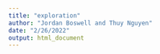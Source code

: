 ```yaml
---
title: "exploration"
author: "Jordan Boswell and Thuy Nguyen"
date: "2/26/2022"
output: html_document
---
```


